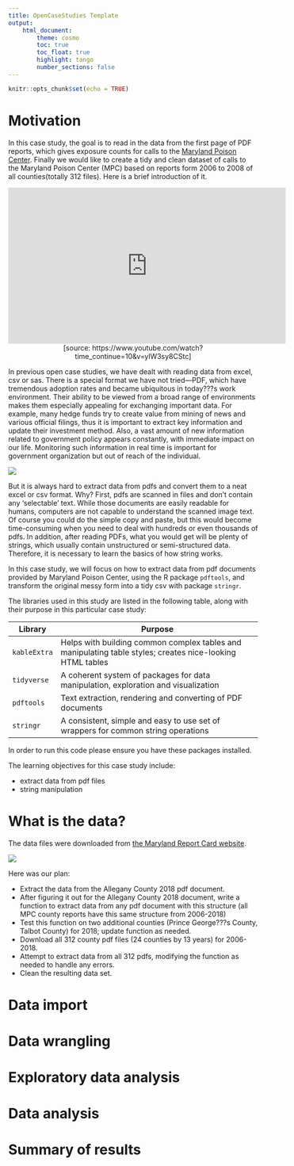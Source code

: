 ```yaml
---
title: OpenCaseStudies Template
output: 
    html_document:
        theme: cosmo 
        toc: true
        toc_float: true
        highlight: tango
        number_sections: false
---
```


```r
knitr::opts_chunk$set(echo = TRUE)
```

# Motivation 

In this case study, the goal is to read in the data from the first page of PDF reports, which gives exposure counts for calls to the [Maryland Poison Center](https://www.mdpoison.com/). Finally we would like to create a tidy and clean dataset of calls to the Maryland Poison Center (MPC) based on reports form 2006 to 2008 of all counties(totally 312 files). Here is a brief introduction of it.

<div align="center">
<iframe width="560" height="315" src="https://www.youtube.com/embed/ylW3sy8CStc" frameborder="0" allow="accelerometer; autoplay; encrypted-media; gyroscope; picture-in-picture" allowfullscreen>
</iframe>
</div>

<center>
[source: https://www.youtube.com/watch?time_continue=10&v=ylW3sy8CStc]
</center>


In previous open case studies, we have dealt with reading data from excel, csv or sas. There is a special format we have not tried---PDF, which have tremendous adoption rates and became ubiquitous in today???s work environment. Their ability to be viewed from a broad range of environments makes them especially appealing for exchanging important data. For example, many hedge funds try to create value from mining of news and various official filings, thus it is important to extract key information and update their investment method. Also, a vast amount of new information related to government policy appears constantly, with immediate impact on our life. Monitoring such information in real time is important for government organization but out of reach of the individual.  

![](plot/pdf data.png)


But it is always hard to extract data from pdfs and convert them to a neat excel or csv format. Why? First, pdfs are scanned in files and don't contain any 'selectable' text. While those documents are easily readable for humans, computers are not capable to understand the scanned image text. Of course you could do the simple copy and paste, but this would become time-consuming when you need to deal with hundreds or even thousands of pdfs. In addition, after reading PDFs, what you would get will be plenty of strings, which usually contain unstructured or semi-structured data. Therefore, it is necessary to learn the basics of how string works. 

In this case study, we will focus on how to extract data from pdf documents provided by Maryland Poison Center, using the R package `pdftools`, and transform the original messy form into a tidy csv with package `stringr`.

The libraries used in this study are listed in the following table, 
along with their purpose in this particular case study:

|Library|Purpose|
|---|-------------------------------------------------------------------------------------------|
|`kableExtra`|Helps with building common complex tables and manipulating table styles; creates nice-looking HTML tables|
|`tidyverse`|A coherent system of packages for data manipulation, exploration and visualization |
|`pdftools`| Text extraction, rendering and converting of PDF documents|
|`stringr`|A consistent, simple and easy to use set of wrappers for common string operations|


In order to run this code please ensure you have these packages installed. 

The learning objectives for this case study include:

  * extract data from pdf files
  * string manipulation

# What is the data? 
The data files were downloaded from [the Maryland Report Card website](https://www.mdpoison.com/factsandreports/). 

![](plot/agn18.png)

Here was our plan:

* Extract the data from the Allegany County 2018 pdf document.
* After figuring it out for the Allegany County 2018 document, write a function to extract data from any pdf document with this structure (all MPC county reports have this same structure from 2006-2018)
* Test this function on two additional counties (Prince George???s County, Talbot County) for 2018; update function as needed.
* Download all 312 county pdf files (24 counties by 13 years) for 2006-2018.
* Attempt to extract data from all 312 pdfs, modifying the function as needed to handle any errors.
* Clean the resulting data set.

# Data import


# Data wrangling 

# Exploratory data analysis

# Data analysis 

# Summary of results


